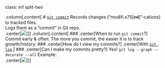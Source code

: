 class: m1 split-two

.column[.content[
# [`git commit`](https://git-scm.com/docs/git-commit)
Records changes ("modifi.x75[e̶d̶]"-cations) to tracked files.
<br>
Logs them as a "commit" in Git repo. 
<br>
.center[<img src="assets/img/git-commit.png" style="max-width:73.5%">]
]]
.column[.content[
### .center[When to run `git commit`?]
Commit early & often. The more you commit, the easier it is to track growth/history.
### .center[How do I view my commits?]
.center[With [`git log`](https://git-scm.com/docs/git-log).]
### .center[Can I make my commits pretty?]
Yes! `git log --graph --decorate --all` Example:
<br>
.center[<img src="assets/img/git-log.png" style="max-width:100%">]
]]